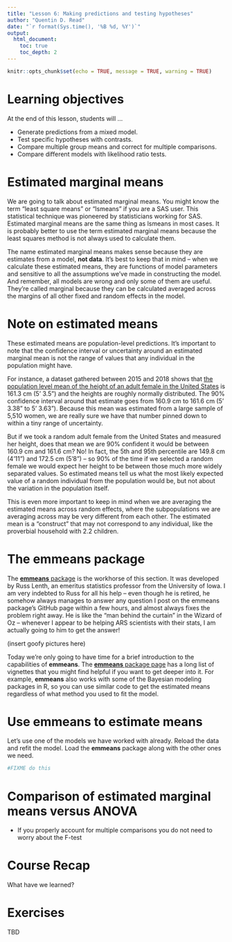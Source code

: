 ```yaml
---
title: "Lesson 6: Making predictions and testing hypotheses"
author: "Quentin D. Read"
date: "`r format(Sys.time(), '%B %d, %Y')`"
output: 
  html_document:
    toc: true
    toc_depth: 2
---
```


```r
knitr::opts_chunk$set(echo = TRUE, message = TRUE, warning = TRUE)
```

# Learning objectives

At the end of this lesson, students will ...

- Generate predictions from a mixed model.
- Test specific hypotheses with contrasts.
- Compare multiple group means and correct for multiple comparisons.
- Compare different models with likelihood ratio tests.

# Estimated marginal means

We are going to talk about estimated marginal means. You might know the term "least square means" or "lsmeans" if you are a SAS user. This statistical technique was pioneered by statisticians working for SAS. Estimated marginal means are the same thing as lsmeans in most cases. It is probably better to use the term estimated marginal means because the least squares method is not always used to calculate them. 

The name estimated marginal means makes sense because they are estimates from a model, **not data**. It's best to keep that in mind -- when we calculate these estimated means, they are functions of model parameters and sensitive to all the assumptions we've made in constructing the model. And remember, all models are wrong and only some of them are useful. They're called marginal because they can be calculated averaged across the margins of all other fixed and random effects in the model. 

# Note on estimated means

These estimated means are population-level predictions. It's important to note that the confidence interval or uncertainty around an estimated marginal mean is not the range of values that any individual in the population might have. 

For instance, a dataset gathered between 2015 and 2018 shows that [the population level mean of the height of an adult female in the United States](https://www.cdc.gov/nchs/data/series/sr_03/sr03-046-508.pdf) is 161.3 cm (5' 3.5") and the heights are roughly normally distributed. The 90% confidence interval around that estimate goes from 160.9 cm to 161.6 cm (5' 3.38" to 5' 3.63"). Because this mean was estimated from a large sample of 5,510 women, we are really sure we have that number pinned down to within a tiny range of uncertainty.

But if we took a random adult female from the United States and measured her height, does that mean we are 90% confident it would be between 160.9 cm and 161.6 cm? No! In fact, the 5th and 95th percentile are 149.8 cm (4'11") and 172.5 cm (5'8") -- so 90% of the time if we selected a random female we would expect her height to be between those much more widely separated values. So estimated means tell us what the most likely expected value of a random individual from the population would be, but not about the variation in the population itself. 

This is even more important to keep in mind when we are averaging the estimated means across random effects, where the subpopulations we are averaging across may be very different from each other. The estimated mean is a "construct" that may not correspond to any individual, like the proverbial household with 2.2 children.

# The emmeans package

The [**emmeans** package](https://cran.r-project.org/package=emmeans) is the workhorse of this section. It was developed by Russ Lenth, an emeritus statistics professor from the University of Iowa. I am very indebted to Russ for all his help -- even though he is retired, he somehow always manages to answer any question I post on the emmeans package's GitHub page within a few hours, and almost always fixes the problem right away. He is like the "man behind the curtain" in the Wizard of Oz -- whenever I appear to be helping ARS scientists with their stats, I am actually going to him to get the answer!

(insert goofy pictures here)

Today we're only going to have time for a brief introduction to the capabilities of **emmeans**. The [**emmeans** package page](https://cran.r-project.org/package=emmeans) has a long list of vignettes that you might find helpful if you want to get deeper into it. For example, **emmeans** also works with some of the Bayesian modeling packages in R, so you can use similar code to get the estimated means regardless of what method you used to fit the model.

# Use emmeans to estimate means

Let's use one of the models we have worked with already. Reload the data and refit the model. Load the **emmeans** package along with the other ones we need.

```r
#FIXME do this
```

# Comparison of estimated marginal means versus ANOVA

- If you properly account for multiple comparisons you do not need to worry about the F-test

# Course Recap

What have we learned?

# Exercises

TBD